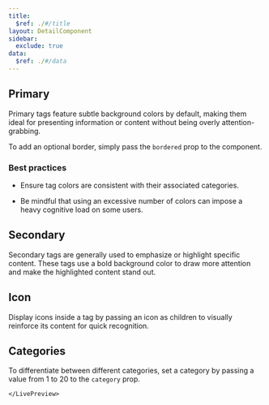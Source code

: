 ```yaml
---
title:
  $ref: ./#/title
layout: DetailComponent
sidebar:
  exclude: true
data:
  $ref: ./#/data
---
```


<LivePreviewControls>
  <LivePreview componentName="tag" exampleName="Primary">

## Primary

Primary tags feature subtle background colors by default, making them ideal for presenting information or content without being overly attention-grabbing.

To add an optional border, simply pass the `bordered` prop to the component.

### Best practices
- Ensure tag colors are consistent with their associated categories.
- Be mindful that using an excessive number of colors can impose a heavy cognitive load on some users.

  </LivePreview> 
  <LivePreview componentName="tag" exampleName="Secondary">

## Secondary

Secondary tags are generally used to emphasize or highlight specific content. These tags use a bold background color to draw more attention and make the highlighted content stand out.

  </LivePreview>
  <LivePreview componentName="tag" exampleName="Icon">

## Icon

Display icons inside a tag by passing an icon as children to visually reinforce its content for quick recognition.

  </LivePreview>
    <LivePreview componentName="tag" exampleName="Categories">
  
  ## Categories
  
To differentiate between different categories, set a category by passing a value from 1 to 20 to the `category` prop.
  
    </LivePreview> 
</LivePreviewControls>
